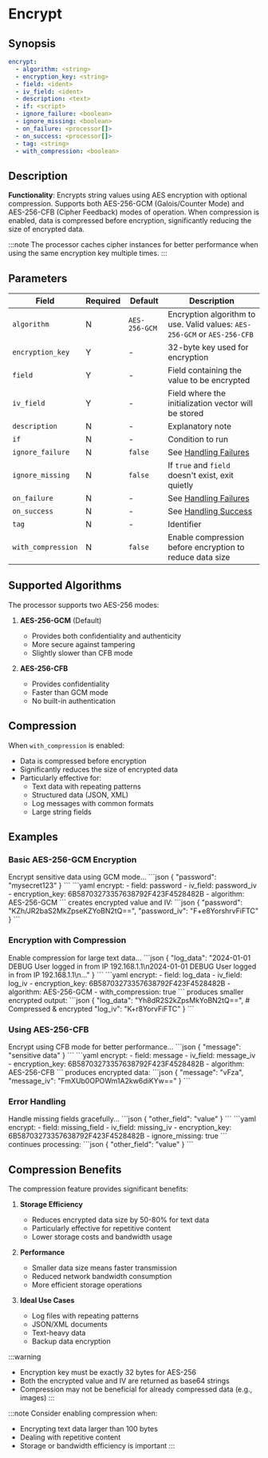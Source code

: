 # Encrypt

## Synopsis

```yaml {3-5}
encrypt:
  - algorithm: <string>
  - encryption_key: <string>
  - field: <ident>
  - iv_field: <ident>
  - description: <text>
  - if: <script>
  - ignore_failure: <boolean>
  - ignore_missing: <boolean>
  - on_failure: <processor[]>
  - on_success: <processor[]>
  - tag: <string>
  - with_compression: <boolean>
```

## Description

**Functionality**: Encrypts string values using AES encryption with optional compression. Supports both AES-256-GCM (Galois/Counter Mode) and AES-256-CFB (Cipher Feedback) modes of operation. When compression is enabled, data is compressed before encryption, significantly reducing the size of encrypted data.

:::note
The processor caches cipher instances for better performance when using the same encryption key multiple times.
:::

## Parameters

|Field|Required|Default|Description|
|---|---|---|---|
|`algorithm`|N|`AES-256-GCM`|Encryption algorithm to use. Valid values: `AES-256-GCM` or `AES-256-CFB`|
|`encryption_key`|Y|-|32-byte key used for encryption|
|`field`|Y|-|Field containing the value to be encrypted|
|`iv_field`|Y|-|Field where the initialization vector will be stored|
|`description`|N|-|Explanatory note|
|`if`|N|-|Condition to run|
|`ignore_failure`|N|`false`|See [Handling Failures](../handling-failures.mdx)|
|`ignore_missing`|N|`false`|If `true` and `field` doesn't exist, exit quietly|
|`on_failure`|N|-|See [Handling Failures](../handling-failures.mdx)|
|`on_success`|N|-|See [Handling Success](../handling-success.mdx)|
|`tag`|N|-|Identifier|
|`with_compression`|N|`false`|Enable compression before encryption to reduce data size|

## Supported Algorithms

The processor supports two AES-256 modes:

1. **AES-256-GCM** (Default)
   - Provides both confidentiality and authenticity
   - More secure against tampering
   - Slightly slower than CFB mode

2. **AES-256-CFB**
   - Provides confidentiality
   - Faster than GCM mode
   - No built-in authentication

## Compression

When `with_compression` is enabled:
- Data is compressed before encryption
- Significantly reduces the size of encrypted data
- Particularly effective for:
  - Text data with repeating patterns
  - Structured data (JSON, XML)
  - Log messages with common formats
  - Large string fields

## Examples

### Basic AES-256-GCM Encryption

<ExampleGrid>
  <CommentCol>
    Encrypt sensitive data using GCM mode...
  </CommentCol>
  <CodeCol>
    ```json
    {
      "password": "mysecret123"
    }
    ```
    ```yaml
    encrypt:
      - field: password
      - iv_field: password_iv
      - encryption_key: 6B58703273357638792F423F4528482B
      - algorithm: AES-256-GCM
    ```
  </CodeCol>
  <CommentCol>
    creates encrypted value and IV:
  </CommentCol>
  <CodeCol>
    ```json
    {
      "password": "KZh/JR2baS2MkZpseKZYoBN2tQ==",
      "password_iv": "F+e8YorshrvFiFTC"
    }
    ```
  </CodeCol>
</ExampleGrid>

### Encryption with Compression

<ExampleGrid>
  <CommentCol>
    Enable compression for large text data...
  </CommentCol>
  <CodeCol>
    ```json
    {
      "log_data": "2024-01-01 DEBUG User logged in from IP 192.168.1.1\n2024-01-01 DEBUG User logged in from IP 192.168.1.1\n..."
    }
    ```
    ```yaml
    encrypt:
      - field: log_data
      - iv_field: log_iv
      - encryption_key: 6B58703273357638792F423F4528482B
      - algorithm: AES-256-GCM
      - with_compression: true
    ```
  </CodeCol>
  <CommentCol>
    produces smaller encrypted output:
  </CommentCol>
  <CodeCol>
    ```json
    {
      "log_data": "Yh8dR2S2kZpsMkYoBN2tQ==",  # Compressed & encrypted
      "log_iv": "K+r8YorvFiFTC"
    }
    ```
  </CodeCol>
</ExampleGrid>

### Using AES-256-CFB

<ExampleGrid>
  <CommentCol>
    Encrypt using CFB mode for better performance...
  </CommentCol>
  <CodeCol>
    ```json
    {
      "message": "sensitive data"
    }
    ```
    ```yaml
    encrypt:
      - field: message
      - iv_field: message_iv
      - encryption_key: 6B58703273357638792F423F4528482B
      - algorithm: AES-256-CFB
    ```
  </CodeCol>
  <CommentCol>
    produces encrypted data:
  </CommentCol>
  <CodeCol>
    ```json
    {
      "message": "vFza",
      "message_iv": "FmXUb0OPOWm1A2kw6diKYw=="
    }
    ```
  </CodeCol>
</ExampleGrid>

### Error Handling

<ExampleGrid>
  <CommentCol>
    Handle missing fields gracefully...
  </CommentCol>
  <CodeCol>
    ```json
    {
      "other_field": "value"
    }
    ```
    ```yaml
    encrypt:
      - field: missing_field
      - iv_field: missing_iv
      - encryption_key: 6B58703273357638792F423F4528482B
      - ignore_missing: true
    ```
  </CodeCol>
  <CommentCol>
    continues processing:
  </CommentCol>
  <CodeCol>
    ```json
    {
      "other_field": "value"
    }
    ```
  </CodeCol>
</ExampleGrid>

## Compression Benefits

The compression feature provides significant benefits:

1. **Storage Efficiency**
   - Reduces encrypted data size by 50-80% for text data
   - Particularly effective for repetitive content
   - Lower storage costs and bandwidth usage

2. **Performance**
   - Smaller data size means faster transmission
   - Reduced network bandwidth consumption
   - More efficient storage operations

3. **Ideal Use Cases**
   - Log files with repeating patterns
   - JSON/XML documents
   - Text-heavy data
   - Backup data encryption

:::warning
- Encryption key must be exactly 32 bytes for AES-256
- Both the encrypted value and IV are returned as base64 strings
- Compression may not be beneficial for already compressed data (e.g., images)
:::

:::note
Consider enabling compression when:
- Encrypting text data larger than 100 bytes
- Dealing with repetitive content
- Storage or bandwidth efficiency is important
:::